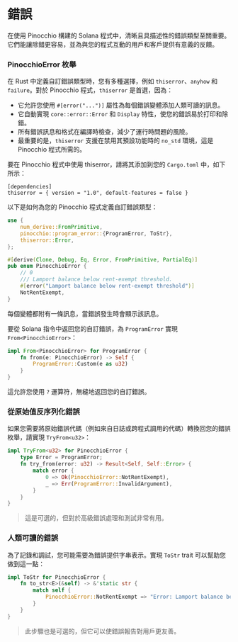 
# 錯誤

在使用 Pinocchio 構建的 Solana 程式中，清晰且具描述性的錯誤類型至關重要。它們能讓除錯更容易，並為與您的程式互動的用戶和客戶提供有意義的反饋。

### PinocchioError 枚舉

在 Rust 中定義自訂錯誤類型時，您有多種選擇，例如 `thiserror`、`anyhow` 和 `failure`。對於 Pinocchio 程式，`thiserror` 是首選，因為：
- 它允許您使用 `#[error("...")]` 屬性為每個錯誤變體添加人類可讀的訊息。
- 它自動實現 `core::error::Error` 和 `Display` 特性，使您的錯誤易於打印和除錯。
- 所有錯誤訊息和格式在編譯時檢查，減少了運行時問題的風險。
- 最重要的是，`thiserror` 支援在禁用其預設功能時的 `no_std` 環境，這是 Pinocchio 程式所需的。

要在 Pinocchio 程式中使用 thiserror，請將其添加到您的 `Cargo.toml` 中，如下所示：

```
[dependencies]
thiserror = { version = "1.0", default-features = false }
```

以下是如何為您的 Pinocchio 程式定義自訂錯誤類型：

```rust
use {
    num_derive::FromPrimitive,
    pinocchio::program_error::{ProgramError, ToStr},
    thiserror::Error,
};

#[derive(Clone, Debug, Eq, Error, FromPrimitive, PartialEq)]
pub enum PinocchioError {
    // 0
    /// Lamport balance below rent-exempt threshold.
    #[error("Lamport balance below rent-exempt threshold")]
    NotRentExempt,
}
```

每個變體都附有一條訊息，當錯誤發生時會顯示該訊息。

要從 Solana 指令中返回您的自訂錯誤，為 `ProgramError` 實現 `From<PinocchioError>`：

```rust
impl From<PinocchioError> for ProgramError {
    fn from(e: PinocchioError) -> Self {
        ProgramError::Custom(e as u32)
    }
}
```

這允許您使用 `?` 運算符，無縫地返回您的自訂錯誤。

### 從原始值反序列化錯誤

如果您需要將原始錯誤代碼（例如來自日誌或跨程式調用的代碼）轉換回您的錯誤枚舉，請實現 `TryFrom<u32>`：

```rust
impl TryFrom<u32> for PinocchioError {
    type Error = ProgramError;
    fn try_from(error: u32) -> Result<Self, Self::Error> {
        match error {
            0 => Ok(PinocchioError::NotRentExempt),
            _ => Err(ProgramError::InvalidArgument),
        }
    }
}
```

> 這是可選的，但對於高級錯誤處理和測試非常有用。

### 人類可讀的錯誤

為了記錄和調試，您可能需要為錯誤提供字串表示。實現 `ToStr` trait 可以幫助您做到這一點：

```rust
impl ToStr for PinocchioError {
    fn to_str<E>(&self) -> &'static str {
        match self {
            PinocchioError::NotRentExempt => "Error: Lamport balance below rent-exempt threshold",
        }
    }
}
```

> 此步驟也是可選的，但它可以使錯誤報告對用戶更友善。
